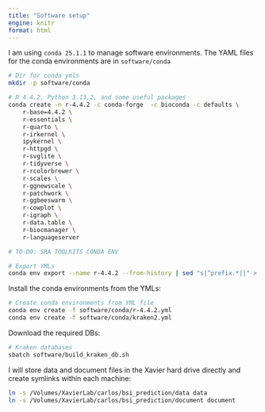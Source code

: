 ```yaml
---
title: "Software setup"
engine: knitr
format: html
---
```


I am using `conda 25.1.1` to manage software environments. The YAML files for the conda environments are in `software/conda`

```bash
# Dir for conda ymls
mkdir -p software/conda

# R 4.4.2, Python 3.13.2, and some useful packages
conda create -n r-4.4.2 -c conda-forge  -c bioconda -c defaults \
    r-base=4.4.2 \
    r-essentials \
    r-quarto \
    r-irkernel \
    ipykernel \
    r-httpgd \
    r-svglite \
    r-tidyverse \
    r-rcolorbrewer \
    r-scales \
    r-ggnewscale \
    r-patchwork \
    r-ggbeeswarm \
    r-cowplot \
    r-igraph \
    r-data.table \
    r-biocmanager \
    r-languageserver

# TO-DO: SRA TOOLKITS CONDA ENV

# Export YMLs
conda env export --name r-4.4.2 --from-history | sed "s|^prefix.*||" > software/conda/r-4.4.2.yml # I added the version numbers manually
```

Install the conda environments from the YMLs:

```bash
# Create conda environments from YML file
conda env create -f software/conda/r-4.4.2.yml
conda env create -f software/conda/kraken2.yml
```

Download the required DBs:

```bash
# Kraken databases
sbatch software/build_kraken_db.sh
```

I will store data and document files in the Xavier hard drive directly and create symlinks within each machine:

```bash
ln -s /Volumes/XavierLab/carlos/bsi_prediction/data data
ln -s /Volumes/XavierLab/carlos/bsi_prediction/document document
```